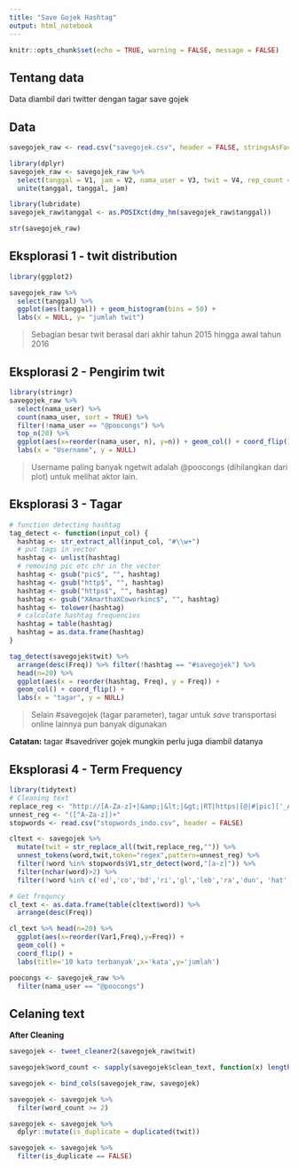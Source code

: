 ```yaml
---
title: "Save Gojek Hashtag"
output: html_notebook
---
```


```r
knitr::opts_chunk$set(echo = TRUE, warning = FALSE, message = FALSE)
```

## Tentang data
Data diambil dari twitter dengan tagar save gojek

## Data

```r
savegojek_raw <- read.csv("savegojek.csv", header = FALSE, stringsAsFactors = FALSE, sep = ";") 

library(dplyr)
savegojek_raw <- savegojek_raw %>%
  select(tanggal = V1, jam = V2, nama_user = V3, twit = V4, rep_count = V6, ret_count = V7, fav_count = V8) %>%
  unite(tanggal, tanggal, jam)

library(lubridate)
savegojek_raw$tanggal <- as.POSIXct(dmy_hm(savegojek_raw$tanggal))

str(savegojek_raw)
```

## Eksplorasi 1 - twit distribution

```r
library(ggplot2)

savegojek_raw %>%
  select(tanggal) %>%
  ggplot(aes(tanggal)) + geom_histogram(bins = 50) + 
  labs(x = NULL, y= "jumlah twit")
```

  > Sebagian besar twit berasal dari akhir tahun 2015 hingga awal tahun 2016
  
## Eksplorasi 2 - Pengirim twit

```r
library(stringr)
savegojek_raw %>%
  select(nama_user) %>%
  count(nama_user, sort = TRUE) %>%
  filter(!nama_user == "@poocongs") %>%
  top_n(20) %>%
  ggplot(aes(x=reorder(nama_user, n), y=n)) + geom_col() + coord_flip() +
  labs(x = "Username", y = NULL)
```

  > Username paling banyak ngetwit adalah @poocongs (dihilangkan dari plot) untuk melihat aktor lain. 
  
## Eksplorasi 3 - Tagar

```r
# function detecting hashtag
tag_detect <- function(input_col) {
  hashtag <- str_extract_all(input_col, "#\\w+")
  # put tags in vector
  hashtag <- unlist(hashtag)
  # removing pic etc chr in the vector
  hashtag <- gsub("pic$", "", hashtag)
  hashtag <- gsub("http$", "", hashtag)
  hashtag <- gsub("https$", "", hashtag)
  hashtag <- gsub("XAmarthaXCoworkinc$", "", hashtag)
  hashtag <- tolower(hashtag)
  # calculate hashtag frequencies
  hashtag = table(hashtag)
  hashtag = as.data.frame(hashtag)
}

tag_detect(savegojek$twit) %>%
  arrange(desc(Freq)) %>% filter(!hashtag == "#savegojek") %>% 
  head(n=20) %>%
  ggplot(aes(x = reorder(hashtag, Freq), y = Freq)) + 
  geom_col() + coord_flip() + 
  labs(x = "tagar", y = NULL)
```

  > Selain #savegojek (tagar parameter), tagar untuk *save* transportasi online lainnya pun banyak digunakan

**Catatan:** tagar #savedriver gojek mungkin perlu juga diambil datanya

## Eksplorasi 4 - Term Frequency

```r
library(tidytext)
# Cleaning text
replace_reg <- "http://[A-Za-z]+|&amp;|&lt;|&gt;|RT|https|[@|#|pic]['_A-Za-z|[:punct:]|\\d]+"
unnest_reg <- "([^A-Za-z])+"
stopwords <- read.csv("stopwords_indo.csv", header = FALSE)

cltext <- savegojek %>%
  mutate(twit = str_replace_all(twit,replace_reg,"")) %>%
  unnest_tokens(word,twit,token="regex",pattern=unnest_reg) %>%
  filter(!word %in% stopwords$V1,str_detect(word,"[a-z]")) %>%
  filter(nchar(word)>2) %>%
  filter(!word %in% c('ed','co','bd','ri','gl','leb','ra','dun', 'hat', 'onl', 'rv', 'mem', 'gad', 'ket', 'set', 'mungk', 'orang', 'www', 'gojek', 'indones', "ter", 'bero'))

# Get frequncy
cl_text <- as.data.frame(table(cltext$word)) %>%
  arrange(desc(Freq)) 

cl_text %>% head(n=20) %>%
  ggplot(aes(x=reorder(Var1,Freq),y=Freq)) +
  geom_col() +
  coord_flip() +
  labs(title='10 kata terbanyak',x='kata',y='jumlah')
```

```r
poocongs <- savegojek_raw %>%
  filter(nama_user == "@poocongs")
```


## Celaning text
**After Cleaning**



```r
savegojek <- tweet_cleaner2(savegojek_raw$twit)

savegojek$word_count <- sapply(savegojek$clean_text, function(x) length(unlist(strsplit(as.character(x), "\\W+"))))

savegojek <- bind_cols(savegojek_raw, savegojek)

savegojek <- savegojek %>%
  filter(word_count >= 2)

savegojek <- savegojek %>%
  dplyr::mutate(is_duplicate = duplicated(twit))

savegojek <- savegojek %>%
  filter(is_duplicate == FALSE)
```

